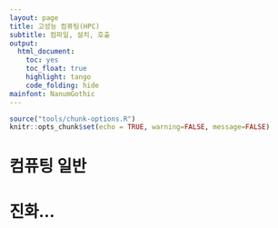 ```yaml
---
layout: page
title: 고성능 컴퓨팅(HPC)
subtitle: 컴파일, 설치, 호출
output:
  html_document: 
    toc: yes
    toc_float: true
    highlight: tango
    code_folding: hide
mainfont: NanumGothic
---
```



```r
source("tools/chunk-options.R")
knitr::opts_chunk$set(echo = TRUE, warning=FALSE, message=FALSE)
```

# 컴퓨팅 일반

# 진화...